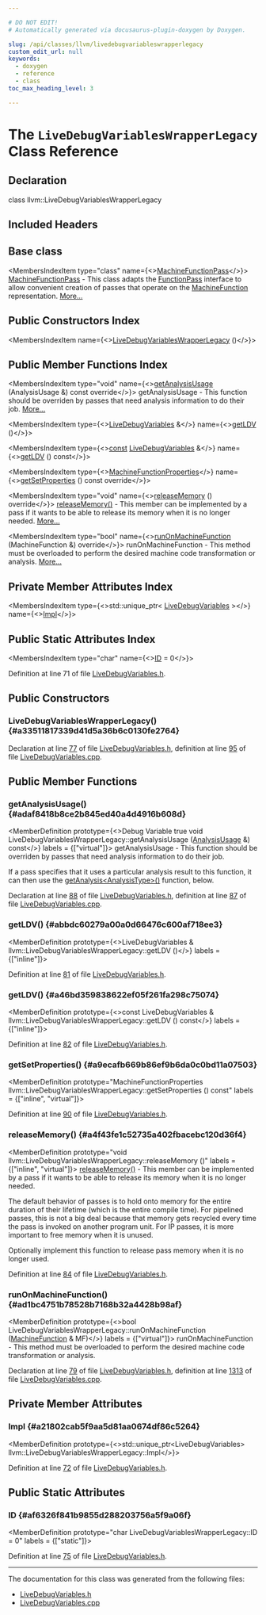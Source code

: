 ```yaml
---

# DO NOT EDIT!
# Automatically generated via docusaurus-plugin-doxygen by Doxygen.

slug: /api/classes/llvm/livedebugvariableswrapperlegacy
custom_edit_url: null
keywords:
  - doxygen
  - reference
  - class
toc_max_heading_level: 3

---
```





# The `LiveDebugVariablesWrapperLegacy` Class Reference

<DoxygenPage pluginConfig={pluginConfig}>



## Declaration

<CodeBlock>class llvm::LiveDebugVariablesWrapperLegacy</CodeBlock>

## Included Headers

<IncludesList>
<IncludesListItem
  filePath="llvm/CodeGen/LiveDebugVariables.h"
  permalink="/docs/api/files/include/include/llvm/include/llvm/codegen/livedebugvariables-h"
  isLocal="true" />
</IncludesList>

## Base class

<MembersIndex>

<MembersIndexItem
  type="class"
  name={<><a href="/docs/api/classes/llvm/machinefunctionpass">MachineFunctionPass</a></>}>
<a href="/docs/api/classes/llvm/machinefunctionpass">MachineFunctionPass</a> - This class adapts the <a href="/docs/api/classes/llvm/functionpass">FunctionPass</a> interface to allow convenient creation of passes that operate on the <a href="/docs/api/classes/llvm/machinefunction">MachineFunction</a> representation. <a href="/docs/api/classes/llvm/machinefunctionpass/#details">More...</a>
</MembersIndexItem>

</MembersIndex>

## Public Constructors Index

<MembersIndex>

<MembersIndexItem
  name={<><a href="#a33511817339d41d5a36b6c0130fe2764">LiveDebugVariablesWrapperLegacy</a> ()</>}>
</MembersIndexItem>

</MembersIndex>

## Public Member Functions Index

<MembersIndex>

<MembersIndexItem
  type="void"
  name={<><a href="#adaf8418b8ce2b845ed40a4d4916b608d">getAnalysisUsage</a> (AnalysisUsage &amp;) const override</>}>
getAnalysisUsage - This function should be overriden by passes that need analysis information to do their job. <a href="#adaf8418b8ce2b845ed40a4d4916b608d">More...</a>
</MembersIndexItem>

<MembersIndexItem
  type={<><a href="/docs/api/classes/llvm/livedebugvariables">LiveDebugVariables</a> &amp;</>}
  name={<><a href="#abbdc60279a00a0d66476c600af718ee3">getLDV</a> ()</>}>
</MembersIndexItem>

<MembersIndexItem
  type={<><a href="/docs/api/files/lib/lib/target/lib/target/aarch64/aarch64promoteconstant-cpp/#a90f8350fecae261c25be85d38b451bff">const</a> <a href="/docs/api/classes/llvm/livedebugvariables">LiveDebugVariables</a> &amp;</>}
  name={<><a href="#a46bd359838622ef05f261fa298c75074">getLDV</a> () const</>}>
</MembersIndexItem>

<MembersIndexItem
  type={<><a href="/docs/api/classes/llvm/machinefunctionproperties">MachineFunctionProperties</a></>}
  name={<><a href="#a9ecafb669b86ef9b6da0c0bd11a07503">getSetProperties</a> () const override</>}>
</MembersIndexItem>

<MembersIndexItem
  type="void"
  name={<><a href="#a4f43fe1c52735a402fbacebc120d36f4">releaseMemory</a> () override</>}>
<a href="#a4f43fe1c52735a402fbacebc120d36f4">releaseMemory()</a> - This member can be implemented by a pass if it wants to be able to release its memory when it is no longer needed. <a href="#a4f43fe1c52735a402fbacebc120d36f4">More...</a>
</MembersIndexItem>

<MembersIndexItem
  type="bool"
  name={<><a href="#ad1bc4751b78528b7168b32a4428b98af">runOnMachineFunction</a> (MachineFunction &amp;) override</>}>
runOnMachineFunction - This method must be overloaded to perform the desired machine code transformation or analysis. <a href="#ad1bc4751b78528b7168b32a4428b98af">More...</a>
</MembersIndexItem>

</MembersIndex>

## Private Member Attributes Index

<MembersIndex>

<MembersIndexItem
  type={<>std::unique&#95;ptr&lt; <a href="/docs/api/classes/llvm/livedebugvariables">LiveDebugVariables</a> &gt;</>}
  name={<><a href="#a21802cab5f9aa5d81aa0674df86c5264">Impl</a></>}>
</MembersIndexItem>

</MembersIndex>

## Public Static Attributes Index

<MembersIndex>

<MembersIndexItem
  type="char"
  name={<><a href="#af6326f841b9855d288203756a5f9a06f">ID</a> = 0</>}>
</MembersIndexItem>

</MembersIndex>


Definition at line 71 of file <a href="/docs/api/files/include/include/llvm/include/llvm/codegen/livedebugvariables-h">LiveDebugVariables.h</a>.

<SectionDefinition>

## Public Constructors

### LiveDebugVariablesWrapperLegacy() {#a33511817339d41d5a36b6c0130fe2764}

<MemberDefinition
  prototype="LiveDebugVariablesWrapperLegacy::LiveDebugVariablesWrapperLegacy ()">

Declaration at line <a href="/docs/api/files/include/include/llvm/include/llvm/codegen/livedebugvariables-h/#l00077">77</a> of file <a href="/docs/api/files/include/include/llvm/include/llvm/codegen/livedebugvariables-h">LiveDebugVariables.h</a>, definition at line <a href="/docs/api/files/lib/lib/codegen/livedebugvariables-cpp/#l00095">95</a> of file <a href="/docs/api/files/lib/lib/codegen/livedebugvariables-cpp">LiveDebugVariables.cpp</a>.
</MemberDefinition>

</SectionDefinition>

<SectionDefinition>

## Public Member Functions

### getAnalysisUsage() {#adaf8418b8ce2b845ed40a4d4916b608d}

<MemberDefinition
  prototype={<>Debug Variable true void LiveDebugVariablesWrapperLegacy::getAnalysisUsage (<a href="/docs/api/classes/llvm/analysisusage">AnalysisUsage</a> &amp;) const</>}
  labels = {["virtual"]}>
getAnalysisUsage - This function should be overriden by passes that need analysis information to do their job.

If a pass specifies that it uses a particular analysis result to this function, it can then use the <a href="/docs/api/classes/llvm/pass/#a4863e5e463fb79955269fbf7fbf52b80">getAnalysis&lt;AnalysisType&gt;()</a> function, below.

Declaration at line <a href="/docs/api/files/include/include/llvm/include/llvm/codegen/livedebugvariables-h/#l00088">88</a> of file <a href="/docs/api/files/include/include/llvm/include/llvm/codegen/livedebugvariables-h">LiveDebugVariables.h</a>, definition at line <a href="/docs/api/files/lib/lib/codegen/livedebugvariables-cpp/#l00087">87</a> of file <a href="/docs/api/files/lib/lib/codegen/livedebugvariables-cpp">LiveDebugVariables.cpp</a>.
</MemberDefinition>

### getLDV() {#abbdc60279a00a0d66476c600af718ee3}

<MemberDefinition
  prototype={<>LiveDebugVariables &amp; llvm::LiveDebugVariablesWrapperLegacy::getLDV ()</>}
  labels = {["inline"]}>

Definition at line <a href="/docs/api/files/include/include/llvm/include/llvm/codegen/livedebugvariables-h/#l00081">81</a> of file <a href="/docs/api/files/include/include/llvm/include/llvm/codegen/livedebugvariables-h">LiveDebugVariables.h</a>.
</MemberDefinition>

### getLDV() {#a46bd359838622ef05f261fa298c75074}

<MemberDefinition
  prototype={<>const LiveDebugVariables &amp; llvm::LiveDebugVariablesWrapperLegacy::getLDV () const</>}
  labels = {["inline"]}>

Definition at line <a href="/docs/api/files/include/include/llvm/include/llvm/codegen/livedebugvariables-h/#l00082">82</a> of file <a href="/docs/api/files/include/include/llvm/include/llvm/codegen/livedebugvariables-h">LiveDebugVariables.h</a>.
</MemberDefinition>

### getSetProperties() {#a9ecafb669b86ef9b6da0c0bd11a07503}

<MemberDefinition
  prototype="MachineFunctionProperties llvm::LiveDebugVariablesWrapperLegacy::getSetProperties () const"
  labels = {["inline", "virtual"]}>

Definition at line <a href="/docs/api/files/include/include/llvm/include/llvm/codegen/livedebugvariables-h/#l00090">90</a> of file <a href="/docs/api/files/include/include/llvm/include/llvm/codegen/livedebugvariables-h">LiveDebugVariables.h</a>.
</MemberDefinition>

### releaseMemory() {#a4f43fe1c52735a402fbacebc120d36f4}

<MemberDefinition
  prototype="void llvm::LiveDebugVariablesWrapperLegacy::releaseMemory ()"
  labels = {["inline", "virtual"]}>
<a href="#a4f43fe1c52735a402fbacebc120d36f4">releaseMemory()</a> - This member can be implemented by a pass if it wants to be able to release its memory when it is no longer needed.

The default behavior of passes is to hold onto memory for the entire duration of their lifetime (which is the entire compile time). For pipelined passes, this is not a big deal because that memory gets recycled every time the pass is invoked on another program unit. For IP passes, it is more important to free memory when it is unused.

Optionally implement this function to release pass memory when it is no longer used.

Definition at line <a href="/docs/api/files/include/include/llvm/include/llvm/codegen/livedebugvariables-h/#l00084">84</a> of file <a href="/docs/api/files/include/include/llvm/include/llvm/codegen/livedebugvariables-h">LiveDebugVariables.h</a>.
</MemberDefinition>

### runOnMachineFunction() {#ad1bc4751b78528b7168b32a4428b98af}

<MemberDefinition
  prototype={<>bool LiveDebugVariablesWrapperLegacy::runOnMachineFunction (<a href="/docs/api/classes/llvm/machinefunction">MachineFunction</a> &amp; MF)</>}
  labels = {["virtual"]}>
runOnMachineFunction - This method must be overloaded to perform the desired machine code transformation or analysis.

Declaration at line <a href="/docs/api/files/include/include/llvm/include/llvm/codegen/livedebugvariables-h/#l00079">79</a> of file <a href="/docs/api/files/include/include/llvm/include/llvm/codegen/livedebugvariables-h">LiveDebugVariables.h</a>, definition at line <a href="/docs/api/files/lib/lib/codegen/livedebugvariables-cpp/#l01313">1313</a> of file <a href="/docs/api/files/lib/lib/codegen/livedebugvariables-cpp">LiveDebugVariables.cpp</a>.
</MemberDefinition>

</SectionDefinition>

<SectionDefinition>

## Private Member Attributes

### Impl {#a21802cab5f9aa5d81aa0674df86c5264}

<MemberDefinition
  prototype={<>std::unique&#95;ptr&lt;LiveDebugVariables&gt; llvm::LiveDebugVariablesWrapperLegacy::Impl</>}>

Definition at line <a href="/docs/api/files/include/include/llvm/include/llvm/codegen/livedebugvariables-h/#l00072">72</a> of file <a href="/docs/api/files/include/include/llvm/include/llvm/codegen/livedebugvariables-h">LiveDebugVariables.h</a>.
</MemberDefinition>

</SectionDefinition>

<SectionDefinition>

## Public Static Attributes

### ID {#af6326f841b9855d288203756a5f9a06f}

<MemberDefinition
  prototype="char LiveDebugVariablesWrapperLegacy::ID = 0"
  labels = {["static"]}>

Definition at line <a href="/docs/api/files/include/include/llvm/include/llvm/codegen/livedebugvariables-h/#l00075">75</a> of file <a href="/docs/api/files/include/include/llvm/include/llvm/codegen/livedebugvariables-h">LiveDebugVariables.h</a>.
</MemberDefinition>

</SectionDefinition>

<hr/>

The documentation for this class was generated from the following files:

<ul>
<li><a href="/docs/api/files/include/include/llvm/include/llvm/codegen/livedebugvariables-h">LiveDebugVariables.h</a></li>
<li><a href="/docs/api/files/lib/lib/codegen/livedebugvariables-cpp">LiveDebugVariables.cpp</a></li>
</ul>

</DoxygenPage>

